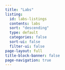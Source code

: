 ```yaml
---
title: "Labs"
listing:
  id: labs-listings
  contents: labs
  sort: "descending"
  type: default
  categories: false
  sort-ui: false
  filter-ui: false
page-layout: full
title-block-banner: false
page-navigation: true
---
```


::: {#labs-listings}
:::
